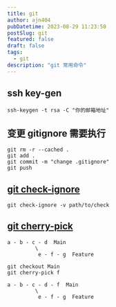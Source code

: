 ```yaml
---
title: git
author: ajn404
pubDatetime: 2023-08-29 11:23:50
postSlug: git
featured: false
draft: false
tags:
  - git
description: "git 常用命令"
---
```


## ssh key-gen

```shell
ssh-keygen -t rsa -C "你的邮箱地址"
```

## 变更 gitignore 需要执行

```shell
git rm -r --cached .
git add .
git commit -m "change .gitignore"
git push
```

## [git check-ignore](https://git-scm.com/docs/git-check-ignore)

```shell
git check-ignore -v path/to/check
```

## [git cherry-pick](https://git-scm.com/docs/git-cherry-pick)

```shell
a - b - c - d  Main
         \
          e - f - g  Feature
```

```shell
git checkout Main
git cherry-pick f

```

```shell
a - b - c - d - f  Main
         \
          e - f - g  Feature


```
